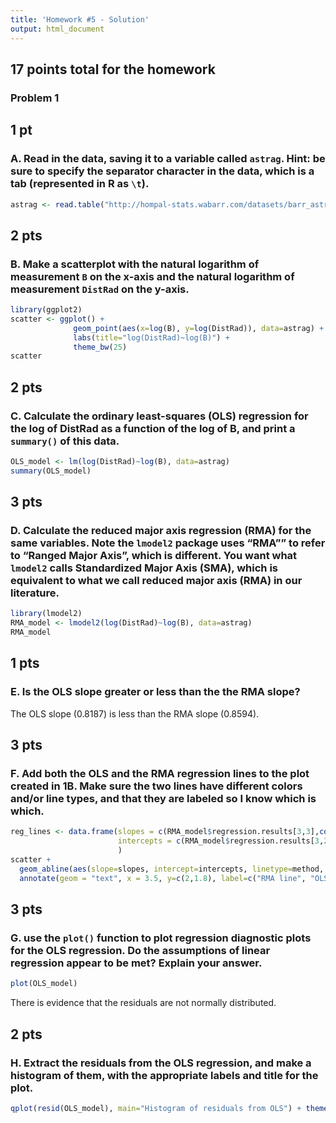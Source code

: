 ```yaml
---
title: 'Homework #5 - Solution'
output: html_document
---
```


## 17 points total for the homework

### Problem 1


## 1 pt

### A.  Read in the data, saving it to a variable called `astrag`.  Hint: be sure to specify the separator character in the data, which is a tab (represented in R as `\t`).

```r
astrag <- read.table("http://hompal-stats.wabarr.com/datasets/barr_astrag_2014.txt", sep="\t", header=TRUE)
```


## 2 pts

### B.  Make a scatterplot with the natural logarithm of measurement `B` on the x-axis and the natural logarithm of measurement `DistRad` on the y-axis.

```r
library(ggplot2)
scatter <- ggplot() + 
              geom_point(aes(x=log(B), y=log(DistRad)), data=astrag) +
              labs(title="log(DistRad)~log(B)") + 
              theme_bw(25)
scatter
```


## 2 pts

### C.  Calculate the ordinary least-squares (OLS) regression for the log of DistRad as a function of the log of B, and print a `summary()` of this data.

```r
OLS_model <- lm(log(DistRad)~log(B), data=astrag) 
summary(OLS_model)
```

## 3 pts

### D.  Calculate the reduced major axis regression (RMA) for the same variables. **Note** the `lmodel2` package uses "RMA"" to refer to "Ranged Major Axis", which is different.  You want what `lmodel2` calls Standardized Major Axis (SMA), which is equivalent to what we call reduced major axis (RMA) in our literature. 

```r
library(lmodel2)
RMA_model <- lmodel2(log(DistRad)~log(B), data=astrag)
RMA_model
```

## 1 pts

### E.  Is the OLS slope greater or less than the the RMA slope?

The OLS slope (0.8187) is less than the RMA slope (0.8594).

## 3 pts

### F.  Add both the OLS and the RMA regression lines to the plot created in 1B.  Make sure the two lines have different colors and/or line types, and that they are labeled so I know which is which.

```r
reg_lines <- data.frame(slopes = c(RMA_model$regression.results[3,3],coef(OLS_model)[2]), 
                        intercepts = c(RMA_model$regression.results[3,2], coef(OLS_model)[1]), method=c("RMA","OLS")
                        )
scatter + 
  geom_abline(aes(slope=slopes, intercept=intercepts, linetype=method, color=method), data=reg_lines) + 
  annotate(geom = "text", x = 3.5, y=c(2,1.8), label=c("RMA line", "OLS line"), color=c("green", "red"))
```

## 3 pts

### G.  use the `plot()` function to plot regression diagnostic plots for the OLS regression. Do the assumptions of linear regression appear to be met? Explain your answer.

```r
plot(OLS_model)
```
 
There is evidence that the residuals are not normally distributed. 

## 2 pts

### H.  Extract the residuals from the OLS regression, and make a histogram of them, with the appropriate labels and title for the plot.  

```r
qplot(resid(OLS_model), main="Histogram of residuals from OLS") + theme_bw(25)
```
